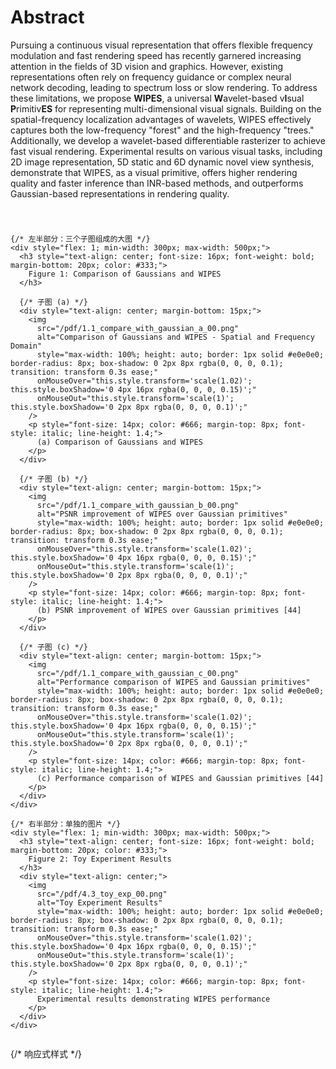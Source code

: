 # Abstract

Pursuing a continuous visual representation that offers flexible frequency modulation and fast rendering speed has recently garnered increasing attention in the fields of 3D vision and graphics. However, existing representations often rely on frequency guidance or complex neural network decoding, leading to spectrum loss or slow rendering. To address these limitations, we propose **WIPES**, a universal **W**avelet-based v**I**sual **P**rimitiv**ES** for representing multi-dimensional visual signals. Building on the spatial-frequency localization advantages of wavelets, WIPES effectively captures both the low-frequency "forest" and the high-frequency "trees." Additionally, we develop a wavelet-based differentiable rasterizer to achieve fast visual rendering. Experimental results on various visual tasks, including 2D image representation, 5D static and 6D dynamic novel view synthesis, demonstrate that WIPES, as a visual primitive, offers higher rendering quality and faster inference than INR-based methods, and outperforms Gaussian-based representations in rendering quality.

<div style="margin-top: 40px;">
  <div style="display: flex; gap: 20px; flex-wrap: wrap; justify-content: center;">
    
    {/* 左半部分：三个子图组成的大图 */}
    <div style="flex: 1; min-width: 300px; max-width: 500px;">
      <h3 style="text-align: center; font-size: 16px; font-weight: bold; margin-bottom: 20px; color: #333;">
        Figure 1: Comparison of Gaussians and WIPES
      </h3>
      
      {/* 子图 (a) */}
      <div style="text-align: center; margin-bottom: 15px;">
        <img 
          src="/pdf/1.1_compare_with_gaussian_a_00.png" 
          alt="Comparison of Gaussians and WIPES - Spatial and Frequency Domain"
          style="max-width: 100%; height: auto; border: 1px solid #e0e0e0; border-radius: 8px; box-shadow: 0 2px 8px rgba(0, 0, 0, 0.1); transition: transform 0.3s ease;"
          onMouseOver="this.style.transform='scale(1.02)'; this.style.boxShadow='0 4px 16px rgba(0, 0, 0, 0.15)';"
          onMouseOut="this.style.transform='scale(1)'; this.style.boxShadow='0 2px 8px rgba(0, 0, 0, 0.1)';"
        />
        <p style="font-size: 14px; color: #666; margin-top: 8px; font-style: italic; line-height: 1.4;">
          (a) Comparison of Gaussians and WIPES
        </p>
      </div>

      {/* 子图 (b) */}
      <div style="text-align: center; margin-bottom: 15px;">
        <img 
          src="/pdf/1.1_compare_with_gaussian_b_00.png" 
          alt="PSNR improvement of WIPES over Gaussian primitives"
          style="max-width: 100%; height: auto; border: 1px solid #e0e0e0; border-radius: 8px; box-shadow: 0 2px 8px rgba(0, 0, 0, 0.1); transition: transform 0.3s ease;"
          onMouseOver="this.style.transform='scale(1.02)'; this.style.boxShadow='0 4px 16px rgba(0, 0, 0, 0.15)';"
          onMouseOut="this.style.transform='scale(1)'; this.style.boxShadow='0 2px 8px rgba(0, 0, 0, 0.1)';"
        />
        <p style="font-size: 14px; color: #666; margin-top: 8px; font-style: italic; line-height: 1.4;">
          (b) PSNR improvement of WIPES over Gaussian primitives [44]
        </p>
      </div>

      {/* 子图 (c) */}
      <div style="text-align: center; margin-bottom: 15px;">
        <img 
          src="/pdf/1.1_compare_with_gaussian_c_00.png" 
          alt="Performance comparison of WIPES and Gaussian primitives"
          style="max-width: 100%; height: auto; border: 1px solid #e0e0e0; border-radius: 8px; box-shadow: 0 2px 8px rgba(0, 0, 0, 0.1); transition: transform 0.3s ease;"
          onMouseOver="this.style.transform='scale(1.02)'; this.style.boxShadow='0 4px 16px rgba(0, 0, 0, 0.15)';"
          onMouseOut="this.style.transform='scale(1)'; this.style.boxShadow='0 2px 8px rgba(0, 0, 0, 0.1)';"
        />
        <p style="font-size: 14px; color: #666; margin-top: 8px; font-style: italic; line-height: 1.4;">
          (c) Performance comparison of WIPES and Gaussian primitives [44]
        </p>
      </div>
    </div>

    {/* 右半部分：单独的图片 */}
    <div style="flex: 1; min-width: 300px; max-width: 500px;">
      <h3 style="text-align: center; font-size: 16px; font-weight: bold; margin-bottom: 20px; color: #333;">
        Figure 2: Toy Experiment Results
      </h3>
      <div style="text-align: center;">
        <img 
          src="/pdf/4.3_toy_exp_00.png" 
          alt="Toy Experiment Results"
          style="max-width: 100%; height: auto; border: 1px solid #e0e0e0; border-radius: 8px; box-shadow: 0 2px 8px rgba(0, 0, 0, 0.1); transition: transform 0.3s ease;"
          onMouseOver="this.style.transform='scale(1.02)'; this.style.boxShadow='0 4px 16px rgba(0, 0, 0, 0.15)';"
          onMouseOut="this.style.transform='scale(1)'; this.style.boxShadow='0 2px 8px rgba(0, 0, 0, 0.1)';"
        />
        <p style="font-size: 14px; color: #666; margin-top: 8px; font-style: italic; line-height: 1.4;">
          Experimental results demonstrating WIPES performance
        </p>
      </div>
    </div>
    
  </div>
</div>

{/* 响应式样式 */}
<style>
  @media (max-width: 768px) {
    h3 {
      font-size: 14px !important;
    }
    p {
      font-size: 12px !important;
    }
  }
</style>